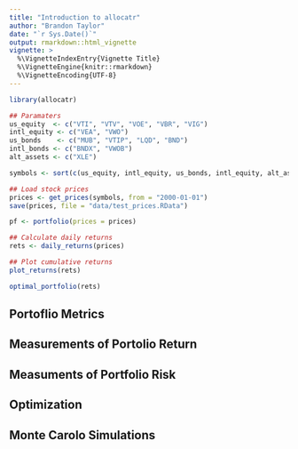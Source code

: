 ```yaml
---
title: "Introduction to allocatr"
author: "Brandon Taylor"
date: "`r Sys.Date()`"
output: rmarkdown::html_vignette
vignette: >
  %\VignetteIndexEntry{Vignette Title}
  %\VignetteEngine{knitr::rmarkdown}
  %\VignetteEncoding{UTF-8}
---
```


```r
library(allocatr)
```

```r
## Paramaters
us_equity  <- c("VTI", "VTV", "VOE", "VBR", "VIG")
intl_equity <- c("VEA", "VWO")
us_bonds    <- c("MUB", "VTIP", "LQD", "BND")
intl_bonds <- c("BNDX", "VWOB")
alt_assets <- c("XLE")

symbols <- sort(c(us_equity, intl_equity, us_bonds, intl_equity, alt_assets))

## Load stock prices
prices <- get_prices(symbols, from = "2000-01-01")
save(prices, file = "data/test_prices.RData")

pf <- portfolio(prices = prices)

## Calculate daily returns
rets <- daily_returns(prices)

## Plot cumulative returns
plot_returns(rets)

optimal_portfolio(rets)
```

## Portoflio Metrics



## Measurements of Portolio Return



## Measuments of Portfolio Risk



## Optimization



## Monte Carolo Simulations

